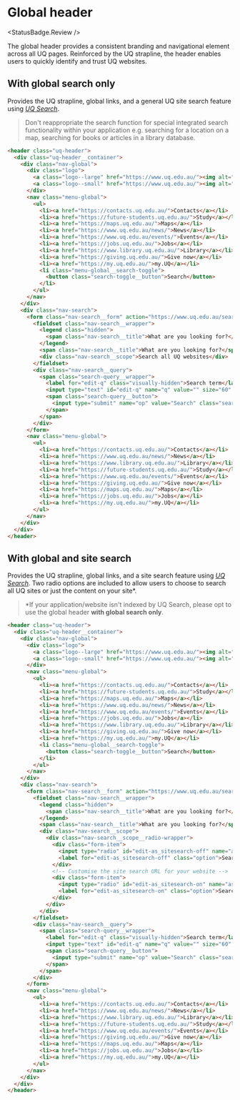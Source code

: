 
# Global header
<StatusBadge.Review />

The global header provides a consistent branding and navigational element across
all UQ pages. Reinforced by the UQ strapline, the header enables users to
quickly identify and trust UQ websites.

## With global search only

Provides the UQ strapline, global links, and a general UQ site search feature
using [*UQ Search*](https://www.uq.edu.au/search).

> Don't reappropriate the search function for special integrated search
> functionality within your application e.g. searching for a location on a map,
> searching for books or articles in a library database.

<Canvas withSource="none" withToolbar>
  <Story height={220} id="components-header--header-no-local-search" />
</Canvas>

```html
<header class="uq-header">
  <div class="uq-header__container">
    <div class="nav-global">
      <div class="logo">
        <a class="logo--large" href="https://www.uq.edu.au/"><img alt="The University of Queensland" src="https://static.uq.net.au/v11/logos/corporate/uq-lockup-landscape--reversed.svg"></a>
        <a class="logo--small" href="https://www.uq.edu.au/"><img alt="The University of Queensland" src="https://static.uq.net.au/v11/logos/corporate/uq-logo--reversed.svg"></a>
      </div>
      <nav class="menu-global">
        <ul>
          <li><a href="https://contacts.uq.edu.au/">Contacts</a></li>
          <li><a href="https://future-students.uq.edu.au/">Study</a></li>
          <li><a href="https://maps.uq.edu.au/">Maps</a></li>
          <li><a href="https://www.uq.edu.au/news/">News</a></li>
          <li><a href="https://www.uq.edu.au/events/">Events</a></li>
          <li><a href="https://jobs.uq.edu.au/">Jobs</a></li>
          <li><a href="https://www.library.uq.edu.au/">Library</a></li>
          <li><a href="https://giving.uq.edu.au/">Give now</a></li>
          <li><a href="https://my.uq.edu.au/">my.UQ</a></li>
          <li class="menu-global__search-toggle">
            <button class="search-toggle__button">Search</button>
          </li>
        </ul>
      </nav>
    </div>
    <div class="nav-search">
      <form class="nav-search__form" action="https://www.uq.edu.au/search/" method="get" accept-charset="UTF-8">
        <fieldset class="nav-search__wrapper">
          <legend class="hidden">
            <span class="nav-search__title">What are you looking for?</span>
          </legend>
          <span class="nav-search__title">What are you looking for?</span>
          <div class="nav-search__scope">Search all UQ websites</div>
        </fieldset>
        <div class="nav-search__query">
          <span class="search-query__wrapper">
            <label for="edit-q" class="visually-hidden">Search term</label>
            <input type="text" id="edit-q" name="q" value="" size="60" maxlength="128" class="search-query__input">
            <span class="search-query__button">
              <input type="submit" name="op" value="Search" class="search-query__submit">
            </span>
          </span>
        </div>
      </form>
      <nav class="menu-global">
        <ul>
          <li><a href="https://contacts.uq.edu.au/">Contacts</a></li>
          <li><a href="https://www.uq.edu.au/news/">News</a></li>
          <li><a href="https://www.library.uq.edu.au/">Library</a></li>
          <li><a href="https://future-students.uq.edu.au/">Study</a></li>
          <li><a href="https://www.uq.edu.au/events/">Events</a></li>
          <li><a href="https://giving.uq.edu.au/">Give now</a></li>
          <li><a href="https://maps.uq.edu.au/">Maps</a></li>
          <li><a href="https://jobs.uq.edu.au/">Jobs</a></li>
          <li><a href="https://my.uq.edu.au/">my.UQ</a></li>
        </ul>
      </nav>
    </div>
  </div>
</header>
```

## With global and site search

Provides the UQ strapline, global links, and a site search feature using
[*UQ Search*](https://www.uq.edu.au/search). Two radio options are included to
allow users to choose to search all UQ sites or just the content on your site\*.

> \*If your application/website isn't indexed by UQ Search, please opt
> to use the global header **with global search only**.

<Canvas withSource="none" withToolbar>
  <Story height={220} id="components-header--header" />
</Canvas>

```html
<header class="uq-header">
  <div class="uq-header__container">
    <div class="nav-global">
      <div class="logo">
        <a class="logo--large" href="https://www.uq.edu.au/"><img alt="The University of Queensland" src="https://static.uq.net.au/v11/logos/corporate/uq-lockup-landscape--reversed.svg"></a>
        <a class="logo--small" href="https://www.uq.edu.au/"><img alt="The University of Queensland" src="https://static.uq.net.au/v11/logos/corporate/uq-logo--reversed.svg"></a>
      </div>
      <nav class="menu-global">
        <ul>
          <li><a href="https://contacts.uq.edu.au/">Contacts</a></li>
          <li><a href="https://future-students.uq.edu.au/">Study</a></li>
          <li><a href="https://maps.uq.edu.au/">Maps</a></li>
          <li><a href="https://www.uq.edu.au/news/">News</a></li>
          <li><a href="https://www.uq.edu.au/events/">Events</a></li>
          <li><a href="https://jobs.uq.edu.au/">Jobs</a></li>
          <li><a href="https://www.library.uq.edu.au/">Library</a></li>
          <li><a href="https://giving.uq.edu.au/">Give now</a></li>
          <li><a href="https://my.uq.edu.au/">my.UQ</a></li>
          <li class="menu-global__search-toggle">
            <button class="search-toggle__button">Search</button>
          </li>
        </ul>
      </nav>
    </div>
    <div class="nav-search">
      <form class="nav-search__form" action="https://www.uq.edu.au/search/" method="get" accept-charset="UTF-8">
        <fieldset class="nav-search__wrapper">
          <legend class="hidden">
            <span class="nav-search__title">What are you looking for?</span>
          </legend>
          <span class="nav-search__title">What are you looking for?</span>
          <div class="nav-search__scope">
            <div class="nav-search__scope__radio-wrapper">
              <div class="form-item">
                <input type="radio" id="edit-as_sitesearch-off" name="as_sitesearch" value="" class="form-radio">
                <label for="edit-as_sitesearch-off" class="option">Search all UQ websites</label>
              </div>
              <!-- Customise the site search URL for your website -->
              <div class="form-item">
                <input type="radio" id="edit-as_sitesearch-on" name="as_sitesearch" value="[https://your-site-domain.uq.edu.au]" checked="checked" class="form-radio">
                <label for="edit-as_sitesearch-on" class="option">Search this website ([your-site-domain.uq.edu.au])</label>
              </div>
            </div>
          </div>
        </fieldset>
        <div class="nav-search__query">
          <span class="search-query__wrapper">
            <label for="edit-q" class="visually-hidden">Search term</label>
            <input type="text" id="edit-q" name="q" value="" size="60" maxlength="128" class="search-query__input">
            <span class="search-query__button">
              <input type="submit" name="op" value="Search" class="search-query__submit">
            </span>
          </span>
        </div>
      </form>
      <nav class="menu-global">
        <ul>
          <li><a href="https://contacts.uq.edu.au/">Contacts</a></li>
          <li><a href="https://www.uq.edu.au/news/">News</a></li>
          <li><a href="https://www.library.uq.edu.au/">Library</a></li>
          <li><a href="https://future-students.uq.edu.au/">Study</a></li>
          <li><a href="https://www.uq.edu.au/events/">Events</a></li>
          <li><a href="https://giving.uq.edu.au/">Give now</a></li>
          <li><a href="https://maps.uq.edu.au/">Maps</a></li>
          <li><a href="https://jobs.uq.edu.au/">Jobs</a></li>
          <li><a href="https://my.uq.edu.au/">my.UQ</a></li>
        </ul>
      </nav>
    </div>
  </div>
</header>
```
